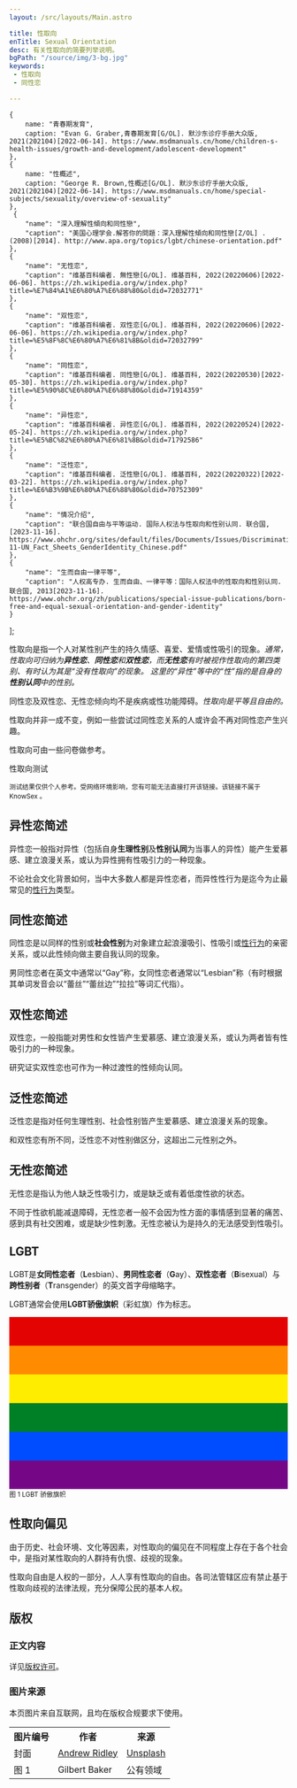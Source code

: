 ```yaml
---
layout: /src/layouts/Main.astro

title: 性取向
enTitle: Sexual Orientation
desc: 有关性取向的简要列举说明。
bgPath: "/source/img/3-bg.jpg"
keywords: 
 - 性取向
 - 同性恋

---
```

    {
        name: "青春期发育",
        caption: "Evan G. Graber,青春期发育[G/OL]. 默沙东诊疗手册大众版, 2021(202104)[2022-06-14]. https://www.msdmanuals.cn/home/children-s-health-issues/growth-and-development/adolescent-development"
    },
    {
        name: "性概述",
        caption: "George R. Brown,性概述[G/OL]. 默沙东诊疗手册大众版, 2021(202104)[2022-06-14]. https://www.msdmanuals.cn/home/special-subjects/sexuality/overview-of-sexuality"
    },
     {
        "name": "深入理解性傾向和同性戀",
        "caption": "美国心理学会.解答你的問題：深入理解性傾向和同性戀[Z/OL] . (2008)[2014]. http://www.apa.org/topics/lgbt/chinese-orientation.pdf"
    },
    {
        "name": "无性恋",
        "caption": "维基百科编者. 無性戀[G/OL]. 维基百科, 2022(20220606)[2022-06-06]. https://zh.wikipedia.org/w/index.php?title=%E7%84%A1%E6%80%A7%E6%88%80&oldid=72032771"
    },
    {
        "name": "双性恋",
        "caption": "维基百科编者. 双性恋[G/OL]. 维基百科, 2022(20220606)[2022-06-06]. https://zh.wikipedia.org/w/index.php?title=%E5%8F%8C%E6%80%A7%E6%81%8B&oldid=72032799"
    },
    {
        "name": "同性恋",
        "caption": "维基百科编者. 同性戀[G/OL]. 维基百科, 2022(20220530)[2022-05-30]. https://zh.wikipedia.org/w/index.php?title=%E5%90%8C%E6%80%A7%E6%88%80&oldid=71914359"
    },
    {
        "name": "异性恋",
        "caption": "维基百科编者. 异性恋[G/OL]. 维基百科, 2022(20220524)[2022-05-24]. https://zh.wikipedia.org/w/index.php?title=%E5%BC%82%E6%80%A7%E6%81%8B&oldid=71792586"
    },
    {
        "name": "泛性恋",
        "caption": "维基百科编者. 泛性戀[G/OL]. 维基百科, 2022(20220322)[2022-03-22]. https://zh.wikipedia.org/w/index.php?title=%E6%B3%9B%E6%80%A7%E6%88%80&oldid=70752309"
    },
    {
        "name": "情况介绍",
        "caption": "联合国自由与平等运动. 国际人权法与性取向和性别认同. 联合国, [2023-11-16]. https://www.ohchr.org/sites/default/files/Documents/Issues/Discrimination/LGBT/FactSheets/unfe-11-UN_Fact_Sheets_GenderIdentity_Chinese.pdf"
    },
    {
        "name": "生而自由一律平等",
        "caption": "人权高专办. 生而自由、一律平等：国际人权法中的性取向和性别认同. 联合国, 2013[2023-11-16]. https://www.ohchr.org/zh/publications/special-issue-publications/born-free-and-equal-sexual-orientation-and-gender-identity"
    }
];


性取向是指一个人对某性别产生的持久情感、喜爱、爱情或性吸引的现象。<Cite citeName="深入理解性傾向和同性戀" citeList={citeList}/>通常，性取向可归纳为**异性恋**、**同性恋**和**双性恋**，而**无性恋**有时被视作性取向的第四类别、有时认为其是“没有性取向”的现象。 这里的“异性”等中的“性”指的是自身的**性别认同**中的性别。

<Key Tag='p'>同性恋及双性恋、无性恋倾向均不是疾病或性功能障碍。<Cite citeName="青春期发育" citeList={citeList} /><Cite citeName="深入理解性傾向和同性戀" citeList={citeList}/>性取向是平等且自由的。</Key>

性取向并非一成不变，例如一些尝试过同性恋关系的人或许会不再对同性恋产生兴趣。<Cite citeName="青春期发育" citeList={citeList} />

性取向可由一些问卷做参考。

<p><Btn href="https://www.idrlabs.com/cn/sexual-orientation/test.php">性取向测试</Btn></p>

<small>测试结果仅供个人参考。受网络环境影响，您有可能无法直接打开该链接。该链接不属于 KnowSex 。</small>

异性恋简述
-----

异性恋一般指对异性（包括自身**生理性别**及**性别认同**为当事人的异性）能产生爱慕感、建立浪漫关系，或认为异性拥有性吸引力的一种现象。

不论社会文化背景如何，当中大多数人都是异性恋者，而异性性行为是迄今为止最常见的[性行为](/main/sexual-activity)类型。<Cite citeName="异性恋" citeList={citeList}/>

同性恋简述
-----

同性恋是以同样的性别或**社会性别**为对象建立起浪漫吸引、性吸引或[性行为](/main/sexual-activity)的亲密关系，或以此性倾向做主要自我认同的现象。

男同性恋者在英文中通常以“Gay”称，女同性恋者通常以“Lesbian”称（有时根据其单词发音会以“蕾丝”“蕾丝边”“拉拉”等词汇代指）。

双性恋简述
-----

双性恋，一般指能对男性和女性皆产生爱慕感、建立浪漫关系，或认为两者皆有性吸引力的一种现象。

研究证实双性恋也可作为一种过渡性的性倾向认同。<Cite citeName="双性恋" citeList={citeList}/>

泛性恋简述
-----

泛性恋是指对任何生理性别、社会性别皆产生爱慕感、建立浪漫关系的现象。

和双性恋有所不同，泛性恋不对性别做区分，这超出二元性别之外。

无性恋简述
-----

无性恋是指认为他人缺乏性吸引力，或是缺乏或有着低度性欲的状态。

不同于性欲机能减退障碍，无性恋者一般不会因为性方面的事情感到显著的痛苦、感到具有社交困难，或是缺少性刺激。无性恋被认为是持久的无法感受到性吸引。

LGBT
----

LGBT是**女同性恋者**（**L**esbian）、**男同性恋者**（**G**ay）、**双性恋者**（**B**isexual）与**跨性别者**（**T**ransgender）的英文首字母缩略字。

LGBT通常会使用**LGBT骄傲旗帜**（彩虹旗）作为标志。

<svg xmlns="http://www.w3.org/2000/svg" viewBox="0 0 777 480">
    <rect fill="#750787" width="777" height="480"/>
    <rect fill="#004dff" width="777" height="400"/>
    <rect fill="#008026" width="777" height="320"/>
    <rect fill="#ffed00" width="777" height="240"/>
    <rect fill="#ff8c00" width="777" height="160"/>
    <rect fill="#e40303" width="777" height="80"/>
</svg>
<small>图 1 LGBT 骄傲旗帜</small>

性取向偏见
-----

由于历史、社会环境、文化等因素，对性取向的偏见在不同程度上存在于各个社会中，是指对某性取向的人群持有仇恨、歧视的现象。

性取向自由是人权的一部分，人人享有性取向的自由。各司法管辖区应有禁止基于性取向歧视的法律法规，充分保障公民的基本人权。<Cite citeName="情况介绍" citeList={citeList}/><Cite citeName="生而自由一律平等" citeList={citeList}/>

<End />

<ReferList citeList={citeList}/>
<h2>版权</h2>
<h3>正文内容</h3>
<p>详见<a href="/general/copyright">版权许可</a>。</p>
<h3>图片来源</h3>
<p>本页图片来自互联网，且均在版权合规要求下使用。</p>
<table class="table table-bordered" style="overflow:auto">
	<tbody>
		<tr><th>图片编号</th><th>作者</th><th>来源</th></tr>
		<tr>
			<td>封面</td>
			<td><a href="https://unsplash.com/@aridley88">Andrew Ridley</a></td>
			<td><a href="https://unsplash.com/photos/jR4Zf-riEjI">Unsplash</a></td>
		</tr>
		<tr>
			<td>图 1</td>
			<td>Gilbert Baker</td>
			<td>公有领域</td>
		</tr>
  </tbody>
</table>